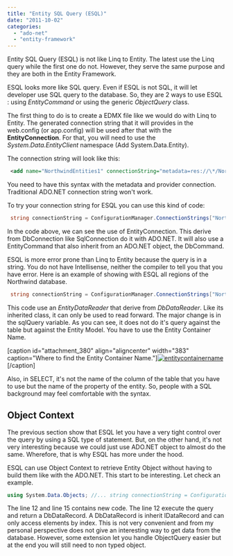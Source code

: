 ```yaml
---
title: "Entity SQL Query (ESQL)"
date: "2011-10-02"
categories: 
  - "ado-net"
  - "entity-framework"
---
```


Entity SQL Query (ESQL) is not like Linq to Entity. The latest use the Linq query while the first one do not. However, they serve the same purpose and they are both in the Entity Framework.

ESQL looks more like SQL query. Even if ESQL is not SQL, it will let developer use SQL query to the database. So, they are 2 ways to use ESQL : using _EntityCommand_ or using the generic _ObjectQuery_ class.

The first thing to do is to create a EDMX file like we would do with Linq to Entity. The generated connection string that it will provides in the web.config (or app.config) will be used after that with the **EntityConnection**. For that, you will need to use the _System.Data.EntityClient_ namespace (Add System.Data.Entity).

The connection string will look like this: 
```xml
 <add name="NorthwindEntities1" connectionString="metadata=res://\*/NorthwindModel.csdl|res://\*/NorthwindModel.ssdl|res://\*/NorthwindModel.msl;provider=System.Data.SqlClient;provider connection string=&quot;Data Source=PATRICK-PC\\SQLEXPRESS;Initial Catalog=Northwind;Integrated Security=True;MultipleActiveResultSets=True&quot;" providerName="System.Data.EntityClient" /></connectionStrings> 
```


You need to have this syntax with the metadata and provider connection. Traditional ADO.NET connection string won't work.

To try your connection string for ESQL you can use this kind of code:


```csharp
 string connectionString = ConfigurationManager.ConnectionStrings["NorthwindEntities1"].ConnectionString; using (EntityConnection conn = new EntityConnection(connectionString)) { conn.Open(); System.Diagnostics.Debug.WriteLine("Connected"); conn.Close(); } 
```

In the code above, we can see the use of EntityConnection. This derive from DbConnection like SqlConnection do it with ADO.NET. It will also use a EntityCommand that also inherit from an ADO.NET object, the DbCommand.

ESQL is more error prone than Linq to Entity because the query is in a string. You do not have Intellisense, neither the compiler to tell you that you have error. Here is an example of showing with ESQL all regions of the Northwind database.


```csharp
 string connectionString = ConfigurationManager.ConnectionStrings["NorthwindEntities1"].ConnectionString; using (EntityConnection conn = new EntityConnection(connectionString)) { conn.Open(); string sqlQuery = @"SELECT reg.RegionId , reg.RegionDescription FROM NorthwindEntities1.Region as reg"; using (EntityCommand command = new EntityCommand(sqlQuery, conn)) { var reader = command.ExecuteReader(System.Data.CommandBehavior.SequentialAccess); while (reader.Read()) { System.Diagnostics.Debug.WriteLine(reader["RegionId"] + " : " + reader["RegionDescription"]); } } conn.Close(); } 
```

This code use an _EntityDataReader_ that derive from _DbDataReader_. Like its inherited class, it can only be used to read forward. The major change is in the sqlQuery variable. As you can see, it does not do it's query against the table but against the Entity Model. You have to use the Entity Container Name.

[caption id="attachment\_380" align="aligncenter" width="383" caption="Where to find the Entity Container Name."][![](http://patrickdesjardins.com/blog/wp-content/uploads/2011/09/entitycontainername.png "entitycontainername")](http://patrickdesjardins.com/blog/entity-sql-query-esql/entitycontainername)[/caption]

Also, in SELECT, it's not the name of the column of the table that you have to use but the name of the property of the entity. So, people with a SQL background may feel comfortable with the syntax.

## Object Context

The previous section show that ESQL let you have a very tight control over the query by using a SQL type of statement. But, on the other hand, it's not very interesting because we could just use ADO.NET object to almost do the same. Wherefore, that is why ESQL has more under the hood.

ESQL can use Object Context to retrieve Entity Object without having to build them like with the ADO.NET. This start to be interesting. Let check an example.

```csharp
using System.Data.Objects; //... string connectionString = ConfigurationManager.ConnectionStrings["NorthwindEntities1"].ConnectionString; using (EntityConnection conn = new EntityConnection(connectionString)) { using (ObjectContext objectContext = new ObjectContext(connectionString)) { objectContext.Connection.Open(); string sqlQuery = @"SELECT reg.RegionId , reg.RegionDescription FROM NorthwindEntities1.Region as reg"; var allRegions = new ObjectQuery<DbDataRecord>(sqlQuery, objectContext).ToList(); foreach (var region in allRegions) { System.Diagnostics.Debug.WriteLine(region.GetInt32(0) + " : " + region.GetString(1)); } objectContext.Connection.Close(); } } 
```

The line 12 and line 15 contains new code. The line 12 execute the query and return a DbDataRecord. A DbDataRecord is inherit IDataRecord and can only access elements by index. This is not very convenient and from my personal perspective does not give an interesting way to get data from the database. However, some extension let you handle ObjectQuery easier but at the end you will still need to non typed object.
